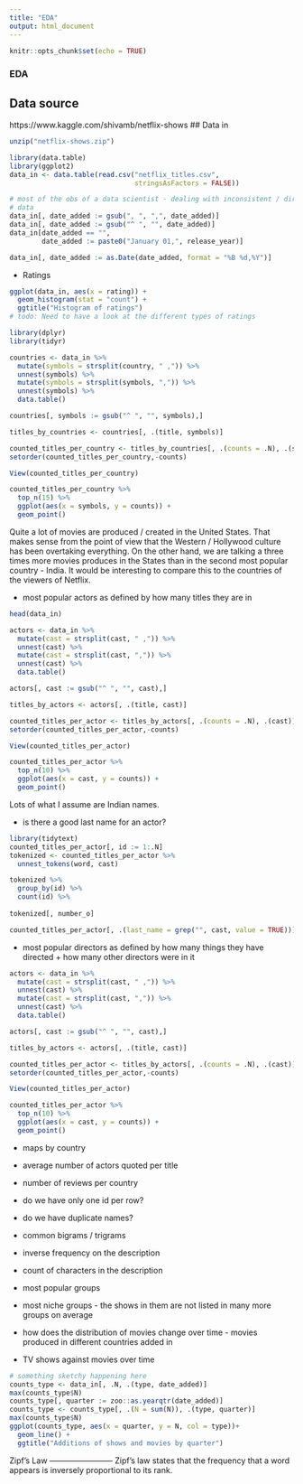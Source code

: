 ---
title: "EDA"
output: html_document
---

```{r setup, include=FALSE}
knitr::opts_chunk$set(echo = TRUE)
```


### EDA

## Data source
https://www.kaggle.com/shivamb/netflix-shows
## Data in 
```{r, eval = FALSE}
unzip("netflix-shows.zip")
```

```{r}
library(data.table)
library(ggplot2)
data_in <- data.table(read.csv("netflix_titles.csv", 
                               stringsAsFactors = FALSE))

# most of the obs of a data scientist - dealing with inconsistent / dirty 
# data
data_in[, date_added := gsub(", ", ",", date_added)]
data_in[, date_added := gsub("^ ", "", date_added)]
data_in[date_added == "", 
        date_added := paste0("January 01,", release_year)]

data_in[, date_added := as.Date(date_added, format = "%B %d,%Y")]
```

- Ratings

```{r}
ggplot(data_in, aes(x = rating)) +
  geom_histogram(stat = "count") +
  ggtitle("Histogram of ratings")
# todo: Need to have a look at the different types of ratings
```
```{r}
library(dplyr)
library(tidyr)

countries <- data_in %>% 
  mutate(symbols = strsplit(country, " ,")) %>%
  unnest(symbols) %>%
  mutate(symbols = strsplit(symbols, ",")) %>%
  unnest(symbols) %>%
  data.table()

countries[, symbols := gsub("^ ", "", symbols),]

```

```{r}

titles_by_countries <- countries[, .(title, symbols)]

counted_titles_per_country <- titles_by_countries[, .(counts = .N), .(symbols)]
setorder(counted_titles_per_country,-counts)

View(counted_titles_per_country)

counted_titles_per_country %>%
  top_n(15) %>%
  ggplot(aes(x = symbols, y = counts)) +
  geom_point()

```

Quite a lot of movies are produced / created in the United States. That makes 
sense from the point of view that the Western / Hollywood culture has been 
overtaking everything. On the other hand, we are talking a three times more
movies produces in the States than in the second most popular country - India.
It would be interesting to compare this to the countries of the viewers of 
Netflix.

- most popular actors as defined by how many titles they are in
```{r}
head(data_in)

actors <- data_in %>% 
  mutate(cast = strsplit(cast, " ,")) %>%
  unnest(cast) %>%
  mutate(cast = strsplit(cast, ",")) %>%
  unnest(cast) %>%
  data.table()

actors[, cast := gsub("^ ", "", cast),]

titles_by_actors <- actors[, .(title, cast)]

counted_titles_per_actor <- titles_by_actors[, .(counts = .N), .(cast)]
setorder(counted_titles_per_actor,-counts)

View(counted_titles_per_actor)

counted_titles_per_actor %>%
  top_n(10) %>%
  ggplot(aes(x = cast, y = counts)) +
  geom_point()

```
Lots of what I assume are Indian names.


- is there a good last name for an actor?
```{r}
library(tidytext)
counted_titles_per_actor[, id := 1:.N]
tokenized <- counted_titles_per_actor %>%
  unnest_tokens(word, cast)

tokenized %>%
  group_by(id) %>%
  count(id) %>%
  
tokenized[, number_o]

counted_titles_per_actor[, .(last_name = grep("", cast, value = TRUE))]
```


- most popular directors as defined by how many things they have directed + 
how many other directors were in it

```{r}
actors <- data_in %>% 
  mutate(cast = strsplit(cast, " ,")) %>%
  unnest(cast) %>%
  mutate(cast = strsplit(cast, ",")) %>%
  unnest(cast) %>%
  data.table()

actors[, cast := gsub("^ ", "", cast),]

titles_by_actors <- actors[, .(title, cast)]

counted_titles_per_actor <- titles_by_actors[, .(counts = .N), .(cast)]
setorder(counted_titles_per_actor,-counts)

View(counted_titles_per_actor)

counted_titles_per_actor %>%
  top_n(10) %>%
  ggplot(aes(x = cast, y = counts)) +
  geom_point()

```


- maps by country
- average number of actors quoted per title
- number of reviews per country
- do we have only one id per row?
- do we have duplicate names? 
- common bigrams / trigrams
- inverse frequency on the description
- count of characters in the description
- most popular groups
- most niche groups - the shows in them are not listed in many more groups on 
average
- how does the distribution of movies change over time - movies produced in 
different countries added in 

- TV shows against movies over time
```{r}
# something sketchy happening here
counts_type <- data_in[, .N, .(type, date_added)]
max(counts_type$N)
counts_type[, quarter := zoo::as.yearqtr(date_added)]
counts_type <- counts_type[, .(N = sum(N)), .(type, quarter)]
max(counts_type$N)
ggplot(counts_type, aes(x = quarter, y = N, col = type))+
  geom_line() +
  ggtitle("Additions of shows and movies by quarter")
```

Zipf's Law ------------------------
Zipf’s law states that the frequency that a word appears is inversely 
proportional to its rank.
